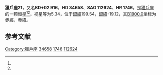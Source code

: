 {{Starbox begin
| name = 獵戶座21
}}
{{Starbox observe
| epoch = [[J2000.0|J2000.0]]
| constell = [[獵戶座|獵戶座]]<ref name=SIMBAD>{{cite web
 | url=http://simbad.u-strasbg.fr/simbad/sim-id?Ident=HR+1746
 | title=Pulsating variable Star
 | publisher=Centre de Données astronomiques de Strasbourg
 | work=SIMBAD
 | accessdate=2012-07-13
 | archive-date=2016-03-16
 | archive-url=https://web.archive.org/web/20160316235505/http://simbad.u-strasbg.fr/simbad/sim-id?Ident=HR+1746
 | dead-url=no
 }}</ref><ref name=DATA>{{cite web
 | url=http://vizier.u-strasbg.fr/viz-bin/VizieR-5?-out.add=.&-source=5050&-corr=PK=HR&-out.max=9999&HR=1746
 | title=VizieR Detailed Page
 | accessdate=2012-07-13
 | archive-date=2016-03-04
 | archive-url=https://web.archive.org/web/20160304210343/http://vizier.u-strasbg.fr/viz-bin/VizieR-5?-out.add=.&-source=5050&-corr=PK=HR&-out.max=9999&HR=1746
 | dead-url=no
 }}</ref>
| 星官 = 
| ra = {{RA|5|19|11.2}}<ref name=SIMBAD /><ref name=DATA />
| dec = {{DEC|+2|35|45}}<ref name=SIMBAD /><ref name=DATA />
| appmag_v = 5.34<ref name=SIMBAD /><ref name=DATA />
}}
{{Starbox character
| class = F5II<ref name=SIMBAD /><ref name=DATA />
| b-v = 0.41<ref name=SIMBAD /><ref name=DATA />
| u-b = 0.09<ref name=SIMBAD /><ref name=DATA />
| r-i = <ref name=SIMBAD /><ref name=DATA />
| variable = 
}}
{{Starbox astrometry
| radial_v = 0.09
| prop_mo_ra = 11
| parallax = 0.022
| p_error = 
}}
{{Starbox catalog
| names =BD+02 916，[[SAO星表|SAO]] 112624，[[HD星表|HD]] 34658，[[HR星表|HR]] 1746}}
{{Starbox reference |Simbad=HR+1746}}
{{Starbox end}}

'''獵戶座21'''，又名'''BD+02 916'''，'''HD 34658'''、'''SAO 112624'''、'''HR 1746'''，是[[獵戶座|獵戶座]]的一颗恒星<ref name=SIMBAD /><ref name=DATA />，视星等为5.34，位于[[銀道座標系|銀經]]199.54，[[銀道座標系|銀緯]]-19.12，其[[B1900.0|B1900.0]]坐标为赤經{{RA|5|13|58.2}}，赤緯{{DEC|+2|-19.12|32}}。

== 参考文献 ==
{{reflist}}

{{star-stub}}

{{獵戶座恒星}}
{{星官|参宿|7|39}}
[[Category:獵戶座|Category:獵戶座]]
[[Category:HD和HDE天體|34658]]
[[Category:HR天體|1746]]
[[Category:SAO天體|112624]]